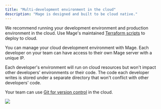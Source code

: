 ```yaml
---
title: "Multi-development environment in the cloud"
description: "Mage is designed and built to be cloud native."
---
```


We recommend running your development environment and production environment in
the cloud. Use Mage's maintained [Terraform scripts](https://github.com/mage-ai/mage-ai-terraform-templates)
to deploy to cloud.

You can manage your cloud development environment with Mage. Each developer on
your team can have access to their own Mage server with a unique IP.

Each developer's environment will run on cloud resources but won't impact other
developers' environments or their code. The code each developer writes is stored
under a separate directory that won't conflict with other developers' code.

Your team can use [Git for version control](/developing-in-the-cloud/setting-up-git) in the cloud.

<img src="https://github.com/mage-ai/assets/blob/main/multi-dev-cloud-env.jpg?raw=true" />
